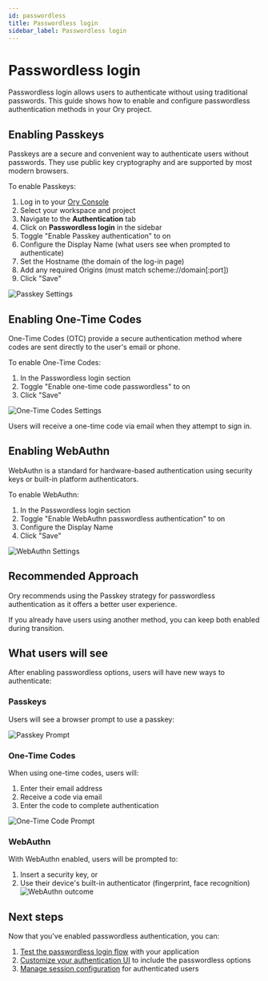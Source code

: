 ```yaml
---
id: passwordless
title: Passwordless login
sidebar_label: Passwordless login
---
```


# Passwordless login

Passwordless login allows users to authenticate without using traditional passwords. This guide shows how to enable and configure
passwordless authentication methods in your Ory project.

## Enabling Passkeys

Passkeys are a secure and convenient way to authenticate users without passwords. They use public key cryptography and are
supported by most modern browsers.

To enable Passkeys:

1. Log in to your [Ory Console](https://console.ory.sh/)
2. Select your workspace and project
3. Navigate to the **Authentication** tab
4. Click on **Passwordless login** in the sidebar
5. Toggle "Enable Passkey authentication" to on
6. Configure the Display Name (what users see when prompted to authenticate)
7. Set the Hostname (the domain of the log-in page)
8. Add any required Origins (must match scheme://domain[:port])
9. Click "Save"

![Passkey Settings](../_assets/passkeys-settings.png)

## Enabling One-Time Codes

One-Time Codes (OTC) provide a secure authentication method where codes are sent directly to the user's email or phone.

To enable One-Time Codes:

1. In the Passwordless login section
2. Toggle "Enable one-time code passwordless" to on
3. Click "Save"

![One-Time Codes Settings](../_assets/onetimecodes-passkeys.png)

Users will receive a one-time code via email when they attempt to sign in.

## Enabling WebAuthn

WebAuthn is a standard for hardware-based authentication using security keys or built-in platform authenticators.

To enable WebAuthn:

1. In the Passwordless login section
2. Toggle "Enable WebAuthn passwordless authentication" to on
3. Configure the Display Name
4. Click "Save"

![WebAuthn Settings](../_assets/webauthn-passkeys.png)

## Recommended Approach

Ory recommends using the Passkey strategy for passwordless authentication as it offers a better user experience.

If you already have users using another method, you can keep both enabled during transition.

## What users will see
After enabling passwordless options, users will have new ways to authenticate:

### Passkeys
Users will see a browser prompt to use a passkey:

![Passkey Prompt](../_assets/passkey-prompt.png)

### One-Time Codes
When using one-time codes, users will:

1. Enter their email address
2. Receive a code via email
3. Enter the code to complete authentication

![One-Time Code Prompt](../_assets/otc-outcome.png)

### WebAuthn
With WebAuthn enabled, users will be prompted to:

1. Insert a security key, or
2. Use their device's built-in authenticator (fingerprint, face recognition)
![WebAuthn outcome](../_assets/webauthn-outcome.png)

## Next steps

Now that you've enabled passwordless authentication, you can:

1. [Test the passwordless login flow](/docs/identities/get-started/sign-in.mdx) with your application
2. [Customize your authentication UI](/docs/kratos/bring-your-own-ui/01_overview.mdx) to include the passwordless options
3. [Manage session configuration](/docs/identities/get-started/session-management.mdx) for authenticated users

